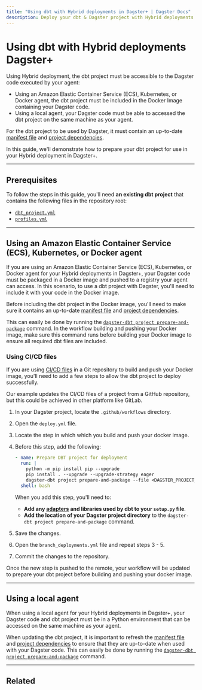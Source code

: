 ```yaml
---
title: "Using dbt with Hybrid deployments in Dagster+ | Dagster Docs"
description: Deploy your dbt & Dagster project with Hybrid deployments in Dagster+.
---
```


# Using dbt with Hybrid deployments Dagster+

Using Hybrid deployment, the dbt project must be accessible to the Dagster code executed by your agent:

- Using an Amazon Elastic Container Service (ECS), Kubernetes, or Docker agent, the dbt project must be included in the Docker Image containing your Dagster code.
- Using a local agent, your Dagster code must be able to accessed the dbt project on the same machine as your agent.

For the dbt project to be used by Dagster, it must contain an up-to-date [manifest file](https://docs.getdbt.com/reference/artifacts/manifest-json) and [project dependencies](https://docs.getdbt.com/docs/collaborate/govern/project-dependencies).

In this guide, we'll demonstrate how to prepare your dbt project for use in your Hybrid deployment in Dagster+.

---

## Prerequisites

To follow the steps in this guide, you'll need **an existing dbt project** that contains the following files in the repository root:

- [`dbt_project.yml`](https://docs.getdbt.com/reference/dbt_project.yml)
- [`profiles.yml`](https://docs.getdbt.com/docs/core/connect-data-platform/profiles.yml)

---

## Using an Amazon Elastic Container Service (ECS), Kubernetes, or Docker agent

If you are using an Amazon Elastic Container Service (ECS), Kubernetes, or Docker agent for your Hybrid deployments in Dagster+, your Dagster code must be packaged in a Docker image and pushed to a registry your agent can access. In this scenario, to use a dbt project with Dagster, you'll need to include it with your code in the Docker image.

Before including the dbt project in the Docker image, you'll need to make sure it contains an up-to-date [manifest file](https://docs.getdbt.com/reference/artifacts/manifest-json) and [project dependencies](https://docs.getdbt.com/docs/collaborate/govern/project-dependencies).

This can easily be done by running the [`dagster-dbt project prepare-and-package`](/\_apidocs/libraries/dagster-dbt#dagster-dbt-project-prepare-and-package) command. In the workflow building and pushing your Docker image, make sure this command runs before building your Docker image to ensure all required dbt files are included.

### Using CI/CD files

If you are using [CI/CD files](/dagster-plus/references/ci-cd-file-reference) in a Git repository to build and push your Docker image, you'll need to add a few steps to allow the dbt project to deploy successfully.

Our example updates the CI/CD files of a project from a GitHub repository, but this could be achieved in other platform like GitLab.

1. In your Dagster project, locate the `.github/workflows` directory.

2. Open the `deploy.yml` file.

3. Locate the step in which which you build and push your docker image.

4. Before this step, add the following:

   ```yaml
   - name: Prepare DBT project for deployment
     run: |
       python -m pip install pip --upgrade
       pip install . --upgrade --upgrade-strategy eager                                            ## Install the Python dependencies from the setup.py file, ex: dbt-core and dbt-duckdb
       dagster-dbt project prepare-and-package --file <DAGSTER_PROJECT_FOLDER>/project.py          ## Replace with the project.py location in the Dagster project folder
     shell: bash
   ```

   When you add this step, you'll need to:

   - **Add any [adapters](https://docs.getdbt.com/docs/connect-adapters) and libraries used by dbt to your `setup.py` file**.
   - **Add the location of your Dagster project directory** to the `dagster-dbt project prepare-and-package` command.

5. Save the changes.

6. Open the `branch_deployments.yml` file and repeat steps 3 - 5.

7. Commit the changes to the repository.

Once the new step is pushed to the remote, your workflow will be updated to prepare your dbt project before building and pushing your docker image.

---

## Using a local agent

When using a local agent for your Hybrid deployments in Dagster+, your Dagster code and dbt project must be in a Python environment that can be accessed on the same machine as your agent.

When updating the dbt project, it is important to refresh the [manifest file](https://docs.getdbt.com/reference/artifacts/manifest-json) and [project dependencies](https://docs.getdbt.com/docs/collaborate/govern/project-dependencies) to ensure that they are up-to-date when used with your Dagster code. This can easily be done by running the [`dagster-dbt project prepare-and-package`](/\_apidocs/libraries/dagster-dbt#dagster-dbt-project-prepare-and-package) command.

---

## Related

<ArticleList>
  <ArticleListItem
    title="dbt & Dagster"
    href="/integrations/dbt"
  ></ArticleListItem>
  <ArticleListItem
    title="dagster-dbt reference"
    href="/integrations/dbt/reference"
  ></ArticleListItem>
  <ArticleListItem
    title="Getting started with Dagster+"
    href="/dagster-plus"
  ></ArticleListItem>
  <ArticleListItem
    title="Hybrid deployment in Dagster+"
    href="/dagster-plus/deployment/hybrid"
  ></ArticleListItem>
  <ArticleListItem
    title="dagster_cloud.yaml reference"
    href="/dagster-plus/managing-deployments/dagster-cloud-yaml"
  ></ArticleListItem>
  <ArticleListItem
    title="Dagster+ CI/CD file reference"
    href="/dagster-plus/references/ci-cd-file-reference"
  ></ArticleListItem>
  <ArticleListItem
    title="Dagster project files"
    href="/guides/understanding-dagster-project-files"
  ></ArticleListItem>
</ArticleList>
